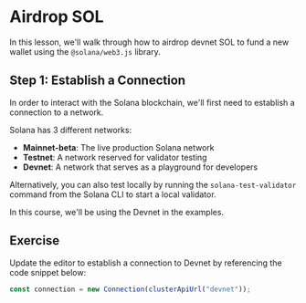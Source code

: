 # Airdrop SOL

In this lesson, we'll walk through how to airdrop devnet SOL to fund a new wallet using the `@solana/web3.js` library.

## Step 1: Establish a Connection

In order to interact with the Solana blockchain, we'll first need to establish a connection to a network.

Solana has 3 different networks:

- **Mainnet-beta**: The live production Solana network
- **Testnet**: A network reserved for validator testing
- **Devnet**: A network that serves as a playground for developers

Alternatively, you can also test locally by running the `solana-test-validator` command from the Solana CLI to start a local validator.

In this course, we'll be using the Devnet in the examples.

## Exercise

Update the editor to establish a connection to Devnet by referencing the code snippet below:

```js
const connection = new Connection(clusterApiUrl("devnet"));
```
